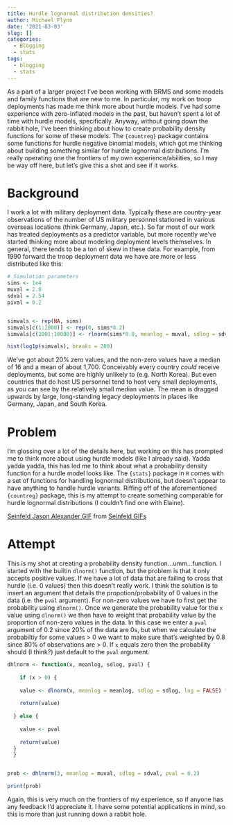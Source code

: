 ```yaml
---
title: Hurdle lognormal distribution densities?
author: Michael Flynn
date: '2021-03-03'
slug: []
categories:
  - Blogging
  - stats
tags:
  - blogging
  - stats
---
```



As a part of a larger project I've been working with BRMS and some models and family functions that are new to me. In particular, my work on troop deployments has made me think more about hurdle models. I've had some experience with zero-inflated models in the past, but haven't spent a lot of time with hurdle models, specifically. Anyway, without going down the rabbit hole, I've been thinking about how to create probability density functions for some of these models. The `{countreg}` package contains some functions for hurdle negative binomial models, which got me thinking about building something similar for hurdle lognormal distributions. I'm really operating one the frontiers of my own experience/abilities, so I may be way off here, but let's give this a shot and see if it works.

# Background

I work a lot with military deployment data. Typically these are country-year observations of the number of US military personnel stationed in various overseas locations (think Germany, Japan, etc.). So far most of our work has treated deployments as a predictor variable, but more recently we've started thinking more about modeling deployment levels themselves. In general, there tends to be a ton of skew in these data. For example, from 1990 forward the troop deployment data we have are more or less distributed like this:

```r

# Simulation parameters
sims <- 1e4
muval = 2.8
sdval = 2.54
pival = 0.2


simvals <- rep(NA, sims)
simvals[c(1:2000)] <- rep(0, sims*0.2)
simvals[c(2001:10000)] <- rlnorm(sims*0.8, meanlog = muval, sdlog = sdval)

hist(log1p(simvals), breaks = 200)


```

We've got about 20% zero values, and the non-zero values have a median of 16 and a mean of about 1,700. Conceivably every country *could* receive deployments, but some are highly unlikely to (e.g. North Korea). But even countries that do host US personnel tend to host very small deployments, as you can see by the relatively small median value. The mean is dragged upwards by large, long-standing legacy deployments in places like Germany, Japan, and South Korea. 

# Problem

I'm glossing over a lot of the details here, but working on this has prompted me to think more about using hurdle models (like I already said). Yadda yadda yadda, this has led me to think about what a probability density function for a hurdle model looks like. The `{stats}` package in `R` comes with a set of functions for handling lognormal distributions, but doesn't appear to have anything to handle hurdle variants. Riffing off of the aforementioned `{countreg}` package, this is my attempt to create something comparable for hurdle lognormal distributions (I couldn't find one with Elaine).

<div class="tenor-gif-embed" data-postid="5569195" data-share-method="host" data-width="100%" data-aspect-ratio="1.4821428571428572"><a href="https://tenor.com/view/seinfeld-jason-alexander-george-costanza-yada-yada-yada-pissed-gif-5569195">Seinfeld Jason Alexander GIF</a> from <a href="https://tenor.com/search/seinfeld-gifs">Seinfeld GIFs</a></div><script type="text/javascript" async src="https://tenor.com/embed.js"></script>


# Attempt

This is my shot at creating a probability density function...umm...function. I started with the builtin `dlnorm()` function, but the problem is that it only accepts positive values. If we have a lot of data that are failing to cross that hurdle (i.e. 0 values) then this doesn't really work. I think the solution is to insert an argument that details the propotion/probability of 0 values in the data (i.e. the `pval` argument). For non-zero values we have to first get the probability using `dlnorm()`. Once we generate the probability value for the `x` value using `dlnorm()` we then have to weight that probability value by the proportion of non-zero values in the data. In this case we enter a `pval` argument of 0.2 since 20% of the data are 0s, but when we calculate the probabiltiy for some values > 0 we want to make sure that's weighted by 0.8 since 80% of observations are >  0. If `x` equals zero then the probability should (I think?) just default to the `pval` argument.

```r

dhlnorm <- function(x, meanlog, sdlog, pval) {
  
    if (x > 0) {
    
    value <- dlnorm(x, meanlog = meanlog, sdlog = sdlog, log = FALSE) * (1-pval)
    
    return(value)
    
  } else {
    
    value <- pval
    
    return(value)
  }
  }


prob <- dhlnorm(3, meanlog = muval, sdlog = sdval, pval = 0.2)

print(prob)
```

Again, this is very much on the frontiers of my experience, so if anyone has any feedback I'd appreciate it. I have some potential applications in mind, so this is more than just running down a rabbit hole.

